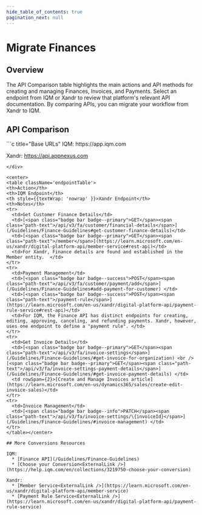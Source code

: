 ```yaml
---
hide_table_of_contents: true
pagination_next: null
---
```



# Migrate Finances

## Overview

The API Comparison table highlights the main actions and API methods for creating and managing Finances, Invoices, and Payments. Select an endpoint from IQM or Xandr to review that platform's relevant API documentation. By comparing APIs, you can migrate your workflow from Xandr to IQM.

## API Comparison

<div class="smallTable">
```c title="Base URLs"
  IQM: https://app.iqm.com
  
  Xandr: https://api.appnexus.com
```
</div>

<center>
<table className='endpointTable'>
<th>Action</th>
<th>IQM Endpoint</th>
<th style={{textWrap: 'nowrap' }}>Xandr Endpoint</th>
<th>Notes</th>
<tr>
  <td>Get Customer Finance Details</td>
  <td>[<span class="badge bar badge--primary">GET</span><span class="path-text">/api/v3/fa/customer/financial-details</span>](/Guidelines/Finance-Guidelines#get-customer-finance-details)</td>
  <td>[<span class="badge bar badge--primary">GET</span><span class="path-text">/member</span>](https://learn.microsoft.com/en-us/xandr/digital-platform-api/member-service#rest-api)</td>
  <td>For Xandr, Finance details are found and established in the Member entity.  </td>
</tr>
<tr>
  <td>Payment Management</td>
  <td>[<span class="badge bar badge--success">POST</span><span class="path-text">/api/v3/fa/customer/payment/add</span>](/Guidelines/Finance-Guidelines#add-payment-for-customer) </td>
  <td>[<span class="badge bar badge--success">POST</span><span class="path-text">/payment-rule</span>](https://learn.microsoft.com/en-us/xandr/digital-platform-api/payment-rule-service#rest-api)</td>
  <td>For IQM, the Finance API has distinct endpoints for creating, editing, approving, canceling, and refunding payments. Xandr, however, uses one endpoint to define a "payment rule". </td>
</tr>
<tr>
  <td>Get Invoice Details</td>
  <td>[<span class="badge bar badge--primary">GET</span><span class="path-text">/api/v3/fa/invoice-settings</span>](/Guidelines/Finance-Guidelines/#get-invoice-for-organization) <br />[<span class="badge bar badge--primary">GET</span><span class="path-text">/api/v3/fa/invoice-settings-payment-details</span>](/Guidelines/Finance-Guidelines/#get-invoice-payment-details) </td>
  <td rowSpan={2}>[Create and Manage Invoices article](https://learn.microsoft.com/en-us/dynamics365/sales/create-edit-invoice-sales)</td>
</tr>
<tr>
  <td>Invoice Management</td>
  <td>[<span class="badge bar badge--info">PATCH</span><span class="path-text">/api/v3/fa/invoice-settings/\{invoiceId}</span>](/Guidelines/Finance-Guidelines/#invoice-management) </td>
</tr>
</table></center>

## More Conversions Resources 

IQM:
  * [Finance API](/Guidelines/Finance-Guidelines)
  * [Choose your Conversion<ExternalLink />](https://help.iqm.com/en/collections/3219750-choose-your-conversion)

Xandr: 
  * [Member Service<ExternalLink />](https://learn.microsoft.com/en-us/xandr/digital-platform-api/member-service)
  * [Payment Rule Service<ExternalLink />](https://learn.microsoft.com/en-us/xandr/digital-platform-api/payment-rule-service)